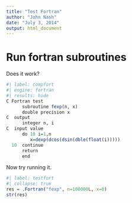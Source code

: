 ```yaml
---
title: "Test Fortran"
author: "John Nash"
date: "July 3, 2014"
output: html_document
---
```


# Run fortran subroutines

Does it work?

```r
#| label: compfort
#| engine: fortran
#| results: hide
C Fortran test
      subroutine fexp(n, x)
      double precision x
C  output
      integer n, i
C  input value
      do 10 i=1,n
         x=dexp(dcos(dsin(dble(float(i)))))
  10  continue
      return
      end
```

Now try running it.

```r
#| label: testfort
#| collapse: true
res = .Fortran("fexp", n=100000L, x=0)
str(res)
```
